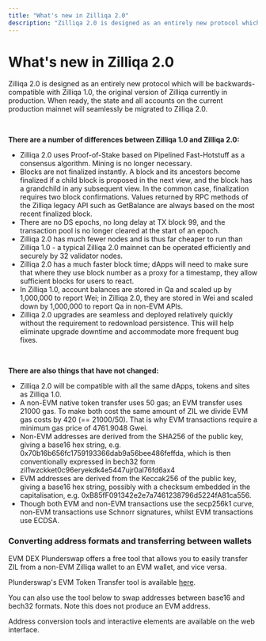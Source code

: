 ```yaml
---
title: "What's new in Zilliqa 2.0"
description: "Zilliqa 2.0 is designed as an entirely new protocol which will be backwards-compatible with Zilliqa 1.0, the original version of Zilliqa currently in production. When ready, the state and all accounts on the current production mainnet will seamlessly be migrated to Zilliqa 2.0."
---
```


# What's new in Zilliqa 2.0

Zilliqa 2.0 is designed as an entirely new protocol which will be backwards-compatible with Zilliqa 1.0, the original version of Zilliqa currently in production. When ready, the state and all accounts on the current production mainnet will seamlessly be migrated to Zilliqa 2.0.

<br />

**There are a number of differences between Zilliqa 1.0 and Zilliqa 2.0:**

- Zilliqa 2.0 uses Proof-of-Stake based on Pipelined Fast-Hotstuff as a consensus algorithm. Mining is no longer necessary.
- Blocks are not finalized instantly. A block and its ancestors become finalized if a child block is proposed in the next view, and the block has a grandchild in any subsequent view. In the common case, finalization requires two block confirmations. Values returned by RPC methods of the Zilliqa legacy API such as GetBalance are always based on the most recent finalized block.
- There are no DS epochs, no long delay at TX block 99, and the transaction pool is no longer cleared at the start of an epoch.
- Zilliqa 2.0 has much fewer nodes and is thus far cheaper to run than Zilliqa 1.0 - a typical Zilliqa 2.0 mainnet can be operated efficiently and securely by 32 validator nodes.
- Zilliqa 2.0 has a much faster block time; dApps will need to make sure that where they use block number as a proxy for a timestamp, they allow sufficient blocks for users to react.
- In Zilliqa 1.0, account balances are stored in Qa and scaled up by 1,000,000 to report Wei; in Zilliqa 2.0, they are stored in Wei and scaled down by 1,000,000 to report Qa in non-EVM APIs.
- Zilliqa 2.0 upgrades are seamless and deployed relatively quickly without the requirement to redownload persistence. This will help eliminate upgrade downtime and accommodate more frequent bug fixes.

<br />

**There are also things that have not changed:**

- Zilliqa 2.0 will be compatible with all the same dApps, tokens and sites as Zilliqa 1.0.
- A non-EVM native token transfer uses 50 gas; an EVM transfer uses 21000 gas. To make both cost the same amount of ZIL we divide EVM gas costs by 420 (== 21000/50). That is why EVM transactions require a minimum gas price of 4761.9048 Gwei.
- Non-EVM addresses are derived from the SHA256 of the public key, giving a base16 hex string, e.g. 0x70b16b656fc1759193366dab9a56bee486feffda, which is then conventionally expressed in bech32 form zil1wzckket0c96eryekdk4e5447ujr0al76fd6ax4
- EVM addresses are derived from the Keccak256 of the public key, giving a base16 hex string, possibly with a checksum embedded in the capitalisation, e.g. 0xB85fF091342e2e7a7461238796d5224fA81ca556.
- Though both EVM and non-EVM transactions use the secp256k1 curve, non-EVM transactions use Schnorr signatures, whilst EVM transactions use ECDSA.

### Converting address formats and transferring between wallets

EVM DEX Plunderswap offers a free tool that allows you to easily transfer ZIL from a non-EVM Zilliqa wallet to an EVM wallet, and vice versa.

Plunderswap's EVM Token Transfer tool is available [here](https://plunderswap.com/transfer).

You can also use the tool below to swap addresses between base16 and
bech32 formats. Note this does not produce an EVM address.

<Note>
  Address conversion tools and interactive elements are available on the web interface.
</Note>
